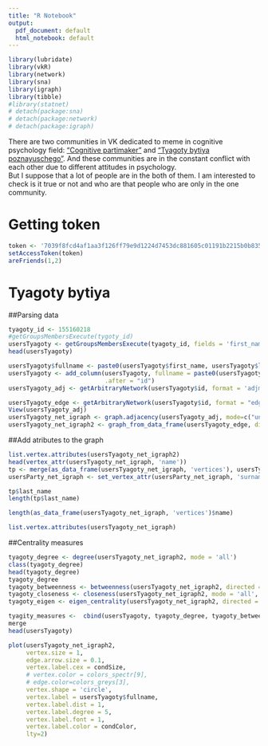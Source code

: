 ```yaml
---
title: "R Notebook"
output:
  pdf_document: default
  html_notebook: default
---
```


```r
library(lubridate)
library(vkR)
library(network)
library(sna)
library(igraph)
library(tibble)
#library(statnet)
# detach(package:sna)
# detach(package:network) 
# detach(package:igraph) 

```

There are two communities in VK dedicated to meme in cognitive psychology field: ["Cognitive partimaker"](https://vk.com/cogparty) and ["Tyagoty bytiya poznayuschego"](https://vk.com/subro_sa).
And these communities are in the constant conflict with each other due to different attitudes in psychology.    
But I suppose that a lot of people are in the both of them. I am interested to check is it true or not and who are that people who are only in the one community.


# Getting token 
```r
token <- '7039f8fcd4af1aa3f126ff79e9d1224d7453dc881605c01191b2215b0b8350656f943ef02e51520ab2b9c'
setAccessToken(token)
areFriends(1,2)
```




# Tyagoty bytiya

##Parsing data
```r
tyagoty_id <- 155160218
#getGroupsMembersExecute(tygoty_id)
usersTyagoty <- getGroupsMembersExecute(tyagoty_id, fields = 'first_name, last_name, sex, education')
head(usersTyagoty)

```

```r
usersTyagoty$fullname <- paste0(usersTyagoty$first_name, usersTyagoty$last_name)
usersTyagoty <- add_column(usersTyagoty, fullname = paste0(usersTyagoty$first_name, ' ', usersTyagoty$last_name), 
                           .after = "id")
usersTyagoty_adj <- getArbitraryNetwork(usersTyagoty$id, format = 'adjmatrix')

usersTyagoty_edge <- getArbitraryNetwork(usersTyagoty$id, format = "edgelist")
View(usersTyagoty_adj)
usersTyagoty_net_igraph <- graph.adjacency(usersTyagoty_adj, mode=c("undirected"), weighted=NULL, diag=FALSE)
usersTyagoty_net_igraph2 <- graph_from_data_frame(usersTyagoty_edge, directed = F, vertices = usersTyagoty)
```

##Add atributes to the graph 
```r
list.vertex.attributes(usersTyagoty_net_igraph2)
head(vertex_attr(usersTyagoty_net_igraph, 'name'))
tp <- merge(as_data_frame(usersTyagoty_net_igraph, 'vertices'), usersTyagoty_table, by.x = 'name', by.y = "id")
usersParty_net_igraph <- set_vertex_attr(usersParty_net_igraph, 'surname', value = tp$last_name)

tp$last_name
length(tp$last_name)

length(as_data_frame(usersTyagoty_net_igraph, 'vertices')$name)

list.vertex.attributes(usersTyagoty_net_igraph)
```

##Centrality measures

```r
tyagoty_degree <- degree(usersTyagoty_net_igraph2, mode = 'all')
class(tyagoty_degree)
head(tyagoty_degree)
tyagoty_degree
tyagoty_betweenness <- betweenness(usersTyagoty_net_igraph2, directed = F, weights = NULL)
tyagoty_closeness <- closeness(usersTyagoty_net_igraph2, mode = 'all', weights = NULL)
tyagoty_eigen <- eigen_centrality(usersTyagoty_net_igraph2, directed = F, weights = NULL)

tyagity_measures <-  cbind(usersTyagoty, tyagoty_degree, tyagoty_betweenness, tyagoty_closeness, tyagoty_eigen)
merge
head(usersTyagoty)
```


```r
plot(usersTyagoty_net_igraph2,
     vertex.size = 1, 
     edge.arrow.size = 0.1, 
     vertex.label.cex = condSize,
     # vertex.color = colors_spectr[9],
     # edge.color=colors_greys[3], 
     vertex.shape = 'circle', 
     vertex.label = usersTyagoty$fullname,
     vertex.label.dist = 1, 
     vertex.label.degree = 5,
     vertex.label.font = 1,
     vertex.label.color = condColor, 
     lty=2)

```






